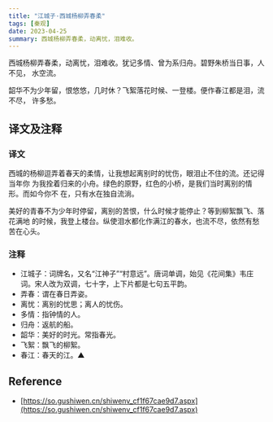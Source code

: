 ```yaml
---
title: "江城子·西城杨柳弄春柔"
tags: [秦观]
date: 2023-04-25
summary: 西城杨柳弄春柔，动离忧，泪难收。
---
```


西城杨柳弄春柔，动离忧，泪难收。犹记多情、曾为系归舟。碧野朱桥当日事，人不见，
水空流。

韶华不为少年留，恨悠悠，几时休？飞絮落花时候、一登楼。便作春江都是泪，流不尽，
许多愁。

## 译文及注释

### 译文

西城的杨柳逗弄着春天的柔情，让我想起离别时的忧伤，眼泪止不住的流。还记得当年你
为我拴着归来的小舟。绿色的原野，红色的小桥，是我们当时离别的情形。而如今你不
在，只有水在独自流淌。

美好的青春不为少年时停留，离别的苦恨，什么时候才能停止？等到柳絮飘飞、落花满地
的时候，我登上楼台。纵使泪水都化作满江的春水，也流不尽，依然有愁苦在心头。

### 注释

- 江城子：词牌名，又名“江神子”“村意远”。唐词单调，始见《花间集》韦庄词。宋人改为双调，七十字，上下片都是七句五平韵。
- 弄春：谓在春日弄姿。
- 离忧：离别的忧思；离人的忧伤。
- 多情：指钟情的人。
- 归舟：返航的船。
- 韶华：美好的时光。常指春光。
- 飞絮：飘飞的柳絮。
- 春江：春天的江。▲

## Reference

- [https://so.gushiwen.cn/shiwenv_cf1f67cae9d7.aspx](https://so.gushiwen.cn/shiwenv_cf1f67cae9d7.aspx)